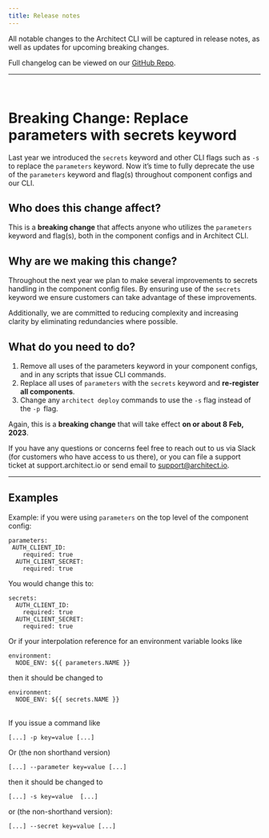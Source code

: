 ```yaml
---
title: Release notes
---
```


All notable changes to the Architect CLI will be captured in release notes, as well as updates for upcoming breaking changes.

Full changelog can be viewed on our [GitHub Repo](https://github.com/architect-team/architect-cli/releases).

---

<br/>

# Breaking Change: Replace parameters with secrets keyword

Last year we introduced the `secrets` keyword and other CLI flags such as `-s` to replace the `parameters` keyword. Now it’s time to fully deprecate the use of the `parameters` keyword and flag(s) throughout component configs and our CLI.


## Who does this change affect?

This is a **breaking change** that affects anyone who utilizes the `parameters` keyword and flag(s), both in the component configs and in Architect CLI.


## Why are we making this change?

Throughout the next year we plan to make several improvements to secrets handling in the component config files. By ensuring use of the `secrets` keyword we ensure customers can take advantage of these improvements.

Additionally, we are committed to reducing complexity and increasing clarity by eliminating redundancies where possible.


## What do you need to do?



1. Remove all uses of the parameters keyword in your component configs, and in any scripts that issue CLI commands.
2. Replace all uses of `parameters` with the `secrets` keyword and **re-register all components**.
3. Change any `architect deploy` commands to use the `-s` flag instead of the `-p `flag.

Again, this is a **breaking change** that will take effect **on or about 8 Feb, 2023**.

If you have any questions or concerns feel free to reach out to us via Slack (for customers who have access to us there), or you can file a support ticket at support.architect.io or send email to support@architect.io.


---

## Examples

Example: if you were using `parameters` on the top level of the component config:


```
parameters:
 AUTH_CLIENT_ID:
    required: true
  AUTH_CLIENT_SECRET:
    required: true
```


You would change this to:


```
secrets:
  AUTH_CLIENT_ID:
    required: true
  AUTH_CLIENT_SECRET:
    required: true
```


Or if your interpolation reference for an environment variable looks like


```
environment:
  NODE_ENV: ${{ parameters.NAME }}
```


then it should be changed to


```
environment:
  NODE_ENV: ${{ secrets.NAME }}
```

<br/>
If you issue a command like


```
[...] -p key=value [...]
```


Or (the non shorthand version)


```
[...] --parameter key=value [...]
```


then it should be changed to


```
[...] -s key=value  [...]
```


or (the non-shorthand version):


```
[...] --secret key=value [...]
```
